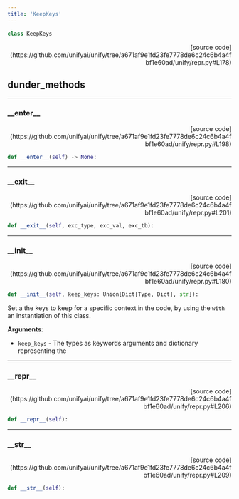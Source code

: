 ```yaml
---
title: 'KeepKeys'
---
```


```python
class KeepKeys
```

<p align="right">[source code](https://github.com/unifyai/unify/tree/a671af9e1fd23fe7778de6c24c6b4a4fbf1e60ad/unify/repr.py#L178)</p>



## dunder_methods

---

### \_\_enter\_\_

<p align="right">[source code](https://github.com/unifyai/unify/tree/a671af9e1fd23fe7778de6c24c6b4a4fbf1e60ad/unify/repr.py#L198)</p>

```python
def __enter__(self) -> None:
```



---

### \_\_exit\_\_

<p align="right">[source code](https://github.com/unifyai/unify/tree/a671af9e1fd23fe7778de6c24c6b4a4fbf1e60ad/unify/repr.py#L201)</p>

```python
def __exit__(self, exc_type, exc_val, exc_tb):
```



---

### \_\_init\_\_

<p align="right">[source code](https://github.com/unifyai/unify/tree/a671af9e1fd23fe7778de6c24c6b4a4fbf1e60ad/unify/repr.py#L180)</p>

```python
def __init__(self, keep_keys: Union[Dict[Type, Dict], str]):
```

Set a the keys to keep for a specific context in the code, by using the
`with` an instantiation of this class.

**Arguments**:

- `keep_keys` - The types as keywords arguments and dictionary representing the

---

### \_\_repr\_\_

<p align="right">[source code](https://github.com/unifyai/unify/tree/a671af9e1fd23fe7778de6c24c6b4a4fbf1e60ad/unify/repr.py#L206)</p>

```python
def __repr__(self):
```



---

### \_\_str\_\_

<p align="right">[source code](https://github.com/unifyai/unify/tree/a671af9e1fd23fe7778de6c24c6b4a4fbf1e60ad/unify/repr.py#L209)</p>

```python
def __str__(self):
```

